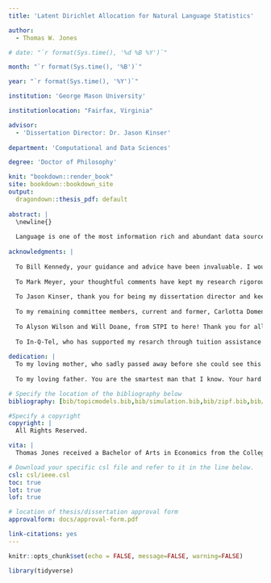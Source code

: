 ```yaml
---
title: 'Latent Dirichlet Allocation for Natural Language Statistics'

author:
  - Thomas W. Jones

# date: "`r format(Sys.time(), '%d %B %Y')`"

month: "`r format(Sys.time(), '%B')`"

year: "`r format(Sys.time(), '%Y')`"

institution: 'George Mason University'

institutionlocation: "Fairfax, Virginia"

advisor: 
  - 'Dissertation Director: Dr. Jason Kinser'
  
department: 'Computational and Data Sciences'

degree: 'Doctor of Philosophy'

knit: "bookdown::render_book"
site: bookdown::bookdown_site
output: 
  dragondown::thesis_pdf: default
  
abstract: |
  \newline{}
  
  Language is one of the most information rich and abundant data sources available. Rigorous statistical study of linguistic phenomena can elevate the digital humanities, linguistic applications to computational social science, and statistics itself. As yet, statistical applications to language, whether in linguistics, computation, or otherwise, are largely ad-hoc. Performance gains in modeling have largely been due to two factors: fine tuning transfer learning and increasing the size and complexity of models. Due to the statistical nature of human language---governed by several power law phenomena---fine tuning transfer learning may be advantageous for corpus analyses, not just artificial intelligence applications. Yet state of the art "transformer" models are expensive and opaque. I propose we revisit Latent Dirichlet Allocation (LDA) for corpus statistics. As a parametric statistical model of a data generating process, it has the potential to be used in statistically rigorous ways to study language. In this dissertation, I state my case for what I refer to as "corpus statistics", a more statistically rigorous take on analyzing text data. I link the data generating process for LDA to Zipf's law and use that relationship to engage in simulation studies for LDA. I also develop a coefficient of determination for topic models, extend LDA to enable pre-train/fine tuning transfer learning, and implement this research and more in an R package, _tidylda_. 
  
acknowledgments: |
  
  To Bill Kennedy, your guidance and advice have been invaluable. I wouldn't be here without you. Thank you.
  
  To Mark Meyer, your thoughtful comments have kept my research rigorous and grounded in statistical best practices. Thank you.
  
  To Jason Kinser, thank you for being my dissertation director and keeping this committee (and our department) running.
  
  To my remaining committee members, current and former, Carlotta Domeniconi and Olga Gkountouna, thank you for your time and thoughtful comments. 
  
  To Alyson Wilson and Will Doane, from STPI to here! Thank you for all of your coaching and guidance over the years.
  
  To In-Q-Tel, who has supported my resarch through tuition assistance and work flexibility.
  
dedication: |
  To my loving mother, who sadly passed away before she could see this moment. Your love and dedication shaped me into the man I am today. For that I am eternally grateful.
  
  To my loving father. You are the smartest man that I know. Your hard work and dedication to your career have served me as an example and a curse. May I some day be fit to fill your shoes.

# Specify the location of the bibliography below
bibliography: [bib/topicmodels.bib,bib/simulation.bib,bib/zipf.bib,bib/manual_entry.bib,bib/transformers.bib,bib/software.bib]

#Specify a copyright
copyright: |
  All Rights Reserved.

vita: |
  Thomas Jones received a Bachelor of Arts in Economics from the College of William and Mary in 2009 and when on to receive a Master of Science in Mathematics and Statistics from Georgetown University in 2012. He is a veteran of the US Marine Corps, having served as an enlisted rifleman from 2000 to 2004. After receiving his Doctor of Philosophy in Computational Sciences and Informatics from George Mason University, he will continue his career as a technology entrepreneur.

# Download your specific csl file and refer to it in the line below.
csl: csl/ieee.csl
toc: true
lot: true
lof: true

# location of thesis/dissertation approval form
approvalform: docs/approval-form.pdf

link-citations: yes
---
```


```r
knitr::opts_chunk$set(echo = FALSE, message=FALSE, warning=FALSE)

library(tidyverse)
```


